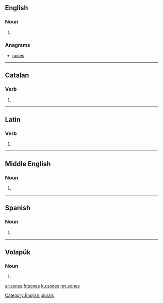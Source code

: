 ==English==

===Noun===
{{head|en}}

# {{plural of|sone}}

===Anagrams===
* [[noses#English|noses]]

[[Category:English plurals]]

----

==Catalan==

===Verb===
{{head|ca|verb form}}

# {{ca-verb form of|p=2|n=sg|t=pres|m=ind|sonar}}

----

==Latin==

===Verb===
{{la-verb-form|sonēs}}

# {{conjugation of|sono|sonō|2|s|pres|act|sub|lang=la}}

----

==Middle English==

===Noun===
{{head|enm|plural}}

# {{plural of|sone}}

----

==Spanish==

===Noun===
{{head|es|noun form|g=m|g2=p}}

# {{plural of|son|lang=es|nocat=1}}

----

==Volapük==

===Noun===
{{head|vo|noun form}}

# {{inflection of|son||dat|p|lang=vo}}

[[ar:sones]]
[[fr:sones]]
[[ku:sones]]
[[my:sones]]